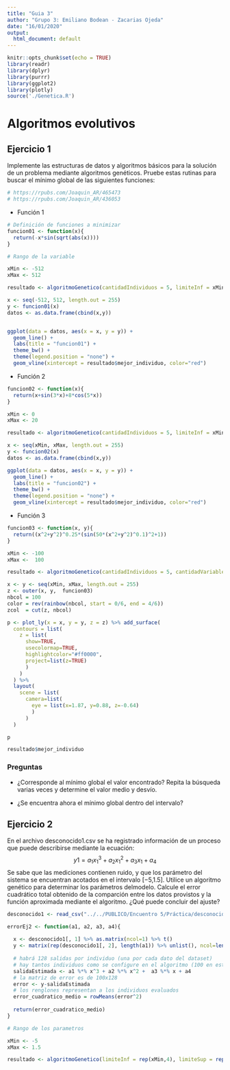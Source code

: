 ```yaml
---
title: "Guia 3"
author: "Grupo 3: Emiliano Bodean - Zacarias Ojeda"
date: "16/01/2020"
output:
  html_document: default
---
```


```r
knitr::opts_chunk$set(echo = TRUE)
library(readr)
library(dplyr)
library(purrr)
library(ggplot2)
library(plotly)
source('./Genetica.R')

```

# Algoritmos evolutivos

## Ejercicio 1

Implemente las estructuras de datos y algoritmos básicos para la solución de un problema mediante algoritmos genéticos. Pruebe estas rutinas para buscar el mínimo global de las siguientes funciones:



```r
# https://rpubs.com/Joaquin_AR/465473
# https://rpubs.com/Joaquin_AR/436053

```


 - Función 1

```r
# Definición de funciones a minimizar
funcion01 <- function(x){
  return(-x*sin(sqrt(abs(x))))
}
```



```r
# Rango de la variable

xMin <- -512
xMax <- 512

resultado <- algoritmoGenetico(cantidadIndividuos = 5, limiteInf = xMin, limiteSup = xMax, generacionesSinCambio = 40, fitnessFn = function(x) {-funcion01(x)})


```

```r
x <- seq(-512, 512, length.out = 255)
y <- funcion01(x)
datos <- as.data.frame(cbind(x,y))


ggplot(data = datos, aes(x = x, y = y)) +
  geom_line() +
  labs(title = "funcion01") +
  theme_bw() +
  theme(legend.position = "none") +
  geom_vline(xintercept = resultado$mejor_individuo, color="red")
```

 - Función 2
 
```r
funcion02 <- function(x){
  return(x+sin(3*x)+8*cos(5*x))
}

xMin <- 0
xMax <- 20

resultado <- algoritmoGenetico(cantidadIndividuos = 5, limiteInf = xMin, limiteSup = xMax, generacionesSinCambio = 40, fitnessFn = function(x) {-funcion02(x)})

x <- seq(xMin, xMax, length.out = 255)
y <- funcion02(x)
datos <- as.data.frame(cbind(x,y))

ggplot(data = datos, aes(x = x, y = y)) +
  geom_line() +
  labs(title = "funcion02") +
  theme_bw() +
  theme(legend.position = "none") +
  geom_vline(xintercept = resultado$mejor_individuo, color="red")


```

 - Función 3

 
```r
funcion03 <- function(x, y){
  return((x^2+y^2)^0.25*(sin(50*(x^2+y^2)^0.1)^2+1))
}

xMin <- -100
xMax <-  100

resultado <- algoritmoGenetico(cantidadIndividuos = 5, cantidadVariables=2, limiteInf = c(xMin, xMin), limiteSup = c(xMax, xMax), generacionesSinCambio = 40, fitnessFn = function(x,y) {-funcion03(x,y)})

x <- y <- seq(xMin, xMax, length.out = 255)
z <- outer(x, y,  funcion03)
nbcol = 100
color = rev(rainbow(nbcol, start = 0/6, end = 4/6))
zcol  = cut(z, nbcol)

p <- plot_ly(x = x, y = y, z = z) %>% add_surface(
  contours = list(
    z = list(
      show=TRUE,
      usecolormap=TRUE,
      highlightcolor="#ff0000",
      project=list(z=TRUE)
      )
    )
  ) %>%
  layout(
    scene = list(
      camera=list(
        eye = list(x=1.87, y=0.88, z=-0.64)
        )
      )
  )

p

```

```r
resultado$mejor_individuo
```

### Preguntas 

 - ¿Corresponde al mínimo global el valor encontrado? Repita la búsqueda varias veces y determine el valor medio y desvío. 
 
 - ¿Se encuentra ahora el mínimo global dentro del intervalo?




 
## Ejercicio 2

En el archivo desconocido1.csv se ha registrado información de un proceso que puede describirse mediante la ecuación:
$$y1 = a_1x^3_1 + a_2 x^2_1 + a_3 x_1 + a_4$$
Se sabe que las mediciones contienen ruido, y que los parámetro del sistema se encuentran acotados en el intervalo [−5,1.5].
Utilice un algoritmo genético para determinar los parámetros delmodelo. Calcule el error cuadrático total obtenido de la comparción entre los datos provistos y la función aproximada mediante el algoritmo. ¿Qué puede concluir del ajuste?

```r
desconocido1 <- read_csv("../../PUBLICO/Encuentro 5/Práctica/desconocido1.csv", col_names = FALSE)
```

```r
errorEj2 <- function(a1, a2, a3, a4){
  
  x <- desconocido1[, 1] %>% as.matrix(ncol=1) %>% t()
  y <- matrix(rep(desconocido1[, 2], length(a1)) %>% unlist(), ncol=length(x))
  
  # habrá 128 salidas por individuo (una por cada dato del dataset)
  # hay tantos individuos como se configure en el algoritmo (100 en este caso)
  salidaEstimada <- a1 %*% x^3 + a2 %*% x^2 +  a3 %*% x + a4
  # la matriz de error es de 100x128
  error <- y-salidaEstimada
  # los renglones representan a los individuos evaluados
  error_cuadratico_medio = rowMeans(error^2)
  
  return(error_cuadratico_medio)
}

```


```r
# Rango de los parametros

xMin <- -5
xMax <- 1.5

resultado <- algoritmoGenetico(limiteInf = rep(xMin,4), limiteSup = rep(xMax,4), cantidadVariables = 4, fitnessFn = function(a1, a2, a3, a4) {-errorEj2(a1, a2, a3, a4)})


```
